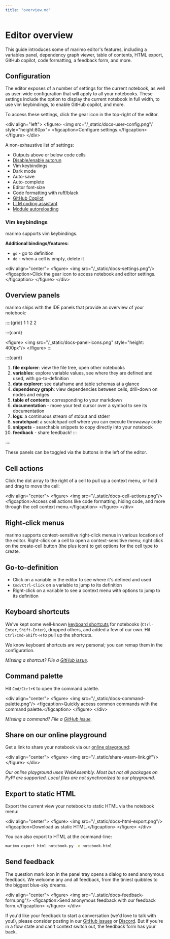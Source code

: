 ```yaml
---
title: "overview.md"
---
```


# Editor overview

This guide introduces some of marimo editor's features, including
a variables panel, dependency graph viewer, table of contents, HTML export,
GitHub copilot, code formatting, a feedback form, and more.

## Configuration

The editor exposes of a number of settings for the current notebook,
as well as user-wide configuration that will apply to all your notebooks.
These settings include the option to display the current notebook in
full width, to use vim keybindings, to enable GitHub copilot, and more.

To access these settings, click the gear icon in the top-right of the editor.

&lt;div align="left"&gt;
&lt;figure&gt;
&lt;img src="/_static/docs-user-config.png"/ style="height:80px"&gt;
&lt;figcaption&gt;Configure settings.&lt;/figcaption&gt;
&lt;/figure&gt;
&lt;/div&gt;

A non-exhaustive list of settings:

- Outputs above or below code cells
- [Disable/enable autorun](/guides/reactivity.md#runtime-configuration)
- Vim keybindings
- Dark mode
- Auto-save
- Auto-complete
- Editor font-size
- Code formatting with ruff/black
- [GitHub Copilot](/guides/editor_features/ai_completion.md)
- [LLM coding assistant](/guides/editor_features/ai_completion.md)
- [Module autoreloading](/guides/reactivity.md#module-change)

### Vim keybindings

marimo supports vim keybindings.

**Additional bindings/features:**

- `gd` - go to definition
- `dd` - when a cell is empty, delete it

&lt;div align="center"&gt;
&lt;figure&gt;
&lt;img src="/_static/docs-settings.png"/&gt;
&lt;figcaption&gt;Click the gear icon to access notebook and editor settings.&lt;/figcaption&gt;
&lt;/figure&gt;
&lt;/div&gt;

## Overview panels

marimo ships with the IDE panels that provide an overview of your notebook:

::::{grid} 1 1 2 2

:::{card}

&lt;figure&gt;
&lt;img src="/_static/docs-panel-icons.png" style="height: 400px"/&gt;
&lt;/figure&gt;
:::

:::{card}

1. **file explorer**: view the file tree, open other notebooks
2. **variables**: explore variable values, see where they are defined and used, with go-to-definition
2. **data explorer**: see dataframe and table schemas at a glance
3. **dependency graph**: view dependencies between cells, drill-down on nodes and edges
4. **table of contents**: corresponding to your markdown
5. **documentation** - move your text cursor over a symbol to see its documentation
6. **logs**: a continuous stream of stdout and stderr
7. **scratchpad**: a scratchpad cell where you can execute throwaway code
8. **snippets** - searchable snippets to copy directly into your notebook
9. **feedback** - share feedback!
:::

::::

These panels can be toggled via the buttons in the left of the editor.

## Cell actions

Click the dot array to the right of a cell to pull up a context menu, or hold
and drag to move the cell:

&lt;div align="center"&gt;
&lt;figure&gt;
&lt;img src="/_static/docs-cell-actions.png"/&gt;
&lt;figcaption&gt;Access cell actions like code formatting, hiding code, and more
through the cell context menu.&lt;/figcaption&gt;
&lt;/figure&gt;
&lt;/div&gt;

## Right-click menus

marimo supports context-sensitive right-click menus in various locations of
the editor. Right-click on a cell to open a context-sensitive menu; right click
on the create-cell button (the plus icon) to get options for the cell type to
create.

## Go-to-definition

- Click on a variable in the editor to see where it's defined and used
- `Cmd/Ctrl-Click` on a variable to jump to its definition
- Right-click on a variable to see a context menu with options to jump to its definition

## Keyboard shortcuts

We've kept some well-known [keyboard
shortcuts](/guides/editor_features/hotkeys.md) for notebooks (`Ctrl-Enter`,
`Shift-Enter`), dropped others, and added a few of our own. Hit
`Ctrl/Cmd-Shift-H` to pull up the shortcuts.

We know keyboard shortcuts are very personal; you can remap them in the
configuration.

_Missing a shortcut? File a
[GitHub issue](https://github.com/marimo-team/marimo/issues)._

## Command palette

Hit `Cmd/Ctrl+K` to open the command palette.

&lt;div align="center"&gt;
&lt;figure&gt;
&lt;img src="/_static/docs-command-palette.png"/&gt;
&lt;figcaption&gt;Quickly access common commands with the command palette.&lt;/figcaption&gt;
&lt;/figure&gt;
&lt;/div&gt;

_Missing a command? File a
[GitHub issue](https://github.com/marimo-team/marimo/issues)._

## Share on our online playground

Get a link to share your notebook via our [online playground](/guides/wasm.md):

&lt;div align="center"&gt;
&lt;figure&gt;
&lt;img src="/_static/share-wasm-link.gif"/&gt;
&lt;/figure&gt;
&lt;/div&gt;

_Our online playground uses WebAssembly. Most but not all packages on PyPI
are supported. Local files are not synchronized to our playground._

## Export to static HTML

Export the current view your notebook to static HTML via the notebook
menu:

&lt;div align="center"&gt;
&lt;figure&gt;
&lt;img src="/_static/docs-html-export.png"/&gt;
&lt;figcaption&gt;Download as static HTML.&lt;/figcaption&gt;
&lt;/figure&gt;
&lt;/div&gt;

You can also export to HTML at the command-line:

```bash
marimo export html notebook.py -o notebook.html
```

## Send feedback

The question mark icon in the panel tray opens a
dialog to send anonymous feedback. We welcome any and all feedback, from the
tiniest quibbles to the biggest blue-sky dreams.

&lt;div align="center"&gt;
&lt;figure&gt;
&lt;img src="/_static/docs-feedback-form.png"/&gt;
&lt;figcaption&gt;Send anonymous feedback with our feedback form.&lt;/figcaption&gt;
&lt;/figure&gt;
&lt;/div&gt;

If you'd like your feedback to start a conversation (we'd love to talk with
you!), please consider posting in our [GitHub
issues](https://github.com/marimo-team/marimo/issues) or
[Discord](https://discord.gg/JE7nhX6mD8). But if you're in a flow state and
can't context switch out, the feedback form has your back.

